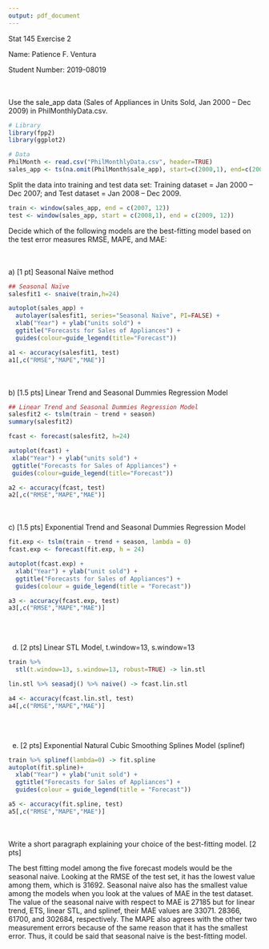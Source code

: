 ```yaml
---
output: pdf_document
---
```


Stat 145 Exercise 2

Name: Patience F. Ventura

Student Number: 2019-08019

\
\
Use the sale_app data (Sales of Appliances in Units Sold, Jan 2000 – Dec 2009) in PhilMonthlyData.csv.

```r
# Library
library(fpp2)
library(ggplot2)

# Data
PhilMonth <- read.csv("PhilMonthlyData.csv", header=TRUE)
sales_app <- ts(na.omit(PhilMonth$sale_app), start=c(2000,1), end=c(2009,12), frequency=12)
```

Split the data into training and test data set: 
Training dataset = Jan 2000 – Dec 2007; and 
Test dataset = Jan 2008 – Dec 2009.

```r
train <- window(sales_app, end = c(2007, 12))
test <- window(sales_app, start = c(2008,1), end = c(2009, 12))
```


Decide which of the following models are the best-fitting model based on the test error measures RMSE, MAPE, and MAE:

\
\
a)	[1 pt] Seasonal Naïve method

```r
## Seasonal Naïve
salesfit1 <- snaive(train,h=24)

autoplot(sales_app) +
  autolayer(salesfit1, series="Seasonal Naïve", PI=FALSE) +
  xlab("Year") + ylab("units sold") +
  ggtitle("Forecasts for Sales of Appliances") +
  guides(colour=guide_legend(title="Forecast"))

a1 <- accuracy(salesfit1, test)
a1[,c("RMSE","MAPE","MAE")]
```
\
\
b)	[1.5 pts] Linear Trend and Seasonal Dummies Regression Model

```r
## Linear Trend and Seasonal Dummies Regression Model
salesfit2 <- tslm(train ~ trend + season)
summary(salesfit2)

fcast <- forecast(salesfit2, h=24)

autoplot(fcast) +
 xlab("Year") + ylab("units sold") +
 ggtitle("Forecasts for Sales of Appliances") +
 guides(colour=guide_legend(title="Forecast"))
```

```r
a2 <- accuracy(fcast, test)
a2[,c("RMSE","MAPE","MAE")]
```
\
\
c)	[1.5 pts] Exponential Trend and Seasonal Dummies Regression Model

```r
fit.exp <- tslm(train ~ trend + season, lambda = 0)
fcast.exp <- forecast(fit.exp, h = 24)

autoplot(fcast.exp) +
  xlab("Year") + ylab("unit sold") +
  ggtitle("Forecasts for Sales of Appliances") +
  guides(colour = guide_legend(title = "Forecast"))
```
```r
a3 <- accuracy(fcast.exp, test)
a3[,c("RMSE","MAPE","MAE")]
```
\
\

d)	[2 pts] Linear STL Model, t.window=13, s.window=13
```r
train %>%
  stl(t.window=13, s.window=13, robust=TRUE) -> lin.stl

lin.stl %>% seasadj() %>% naive() -> fcast.lin.stl
```

```r
a4 <- accuracy(fcast.lin.stl, test)
a4[,c("RMSE","MAPE","MAE")]
```

\
\

e)	[2 pts] Exponential Natural Cubic Smoothing Splines Model (splinef)

```r
train %>% splinef(lambda=0) -> fit.spline
autoplot(fit.spline)+
  xlab("Year") + ylab("unit sold") +
  ggtitle("Forecasts for Sales of Appliances") +
  guides(colour = guide_legend(title = "Forecast"))
```

```r
a5 <- accuracy(fit.spline, test)
a5[,c("RMSE","MAPE","MAE")]
```

\
\
Write a short paragraph explaining your choice of the best-fitting model. [2 pts]

The best fitting model among the five forecast models would be the seasonal naive. Looking at the RMSE of the test set, it has the lowest value among them, which is 31692. Seasonal naive also has the smallest value among the models when you look at the values of MAE in the test dataset. The value of the seasonal naive with respect to MAE is 27185 but for linear trend, ETS, linear STL, and splinef, their MAE values are 33071. 28366, 61700, and 302684, respectively. The MAPE also agrees with the other two measurement errors because of the same reason that it has the smallest error. Thus, it could be said that seasonal naive is the best-fitting model.


